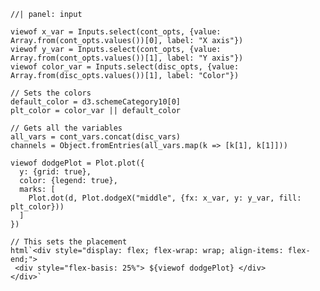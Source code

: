 ```ojs
//| panel: input

viewof x_var = Inputs.select(cont_opts, {value: Array.from(cont_opts.values())[0], label: "X axis"})
viewof y_var = Inputs.select(cont_opts, {value: Array.from(cont_opts.values())[1], label: "Y axis"})
viewof color_var = Inputs.select(disc_opts, {value: Array.from(disc_opts.values())[1], label: "Color"})
```

```ojs
// Sets the colors
default_color = d3.schemeCategory10[0]
plt_color = color_var || default_color

// Gets all the variables
all_vars = cont_vars.concat(disc_vars)
channels = Object.fromEntries(all_vars.map(k => [k[1], k[1]]))

viewof dodgePlot = Plot.plot({
  y: {grid: true},
  color: {legend: true},
  marks: [
    Plot.dot(d, Plot.dodgeX("middle", {fx: x_var, y: y_var, fill: plt_color}))
  ]
})

// This sets the placement
html`<div style="display: flex; flex-wrap: wrap; align-items: flex-end;">
 <div style="flex-basis: 25%"> ${viewof dodgePlot} </div>
</div>`
```
